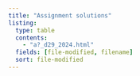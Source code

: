 ```yaml
---
title: "Assignment solutions"
listing:
  type: table
  contents: 
    - "a?_d29_2024.html"
  fields: [file-modified, filename]
  sort: file-modified
---
```


